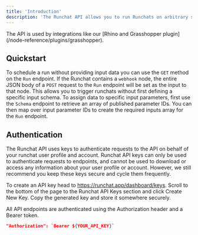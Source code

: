 ```yaml
---
title: 'Introduction'
description: 'The Runchat API allows you to run Runchats on arbitrary schedules, post data to Webhook nodes or trigger a workflow by providing inputs to specific parameters.'
---
```


<Note>
  The API is used by integrations like our [Rhino and Grasshopper plugin](/node-reference/plugins/grasshopper).
</Note>

## Quickstart

To schedule a run without providing input data you can use the `GET` method on the `Run` endpoint. 
If the Runchat contains a `webhook` node, the entire JSON body of a `POST` request to the `Run` endpoint will be set as the input to that node. 
This allows you to trigger runchats without first defining a specific input schema.
To assign data to specific input parameters, first use the `Schema` endpoint to retrieve an array of published parameter IDs.
You can then map over input parameter IDs to create the required inputs array for the `Run` endpoint.

## Authentication

The Runchat API uses keys to authenticate requests to the API on behalf of your runchat user profile and account. 
Runchat API keys can only be used to authenticate requests to endpoints, and cannot be used to download or access any information about your user profile or account. 
However, we still recommend you keep these keys secure and cycle them frequently.

To create an API key head to https://runchat.app/dashboard/keys. Scroll to the bottom of the page to the Runchat API Keys section and click Create New Key. Copy the generated key and store it somewhere securely. 

All API endpoints are authenticated using the Authorization header and a Bearer token.

```json
"Authorization": `Bearer ${YOUR_API_KEY}`
```
